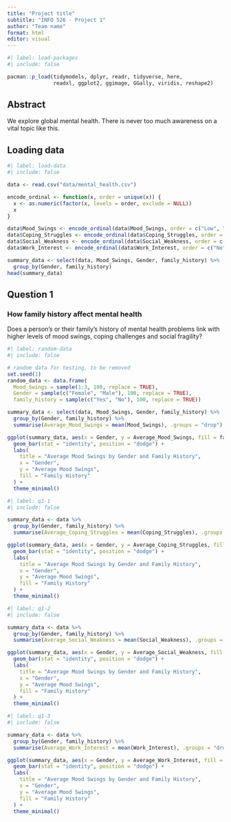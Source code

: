 ```yaml
---
title: "Project title"
subtitle: "INFO 526 - Project 1"
author: "Team name"
format: html
editor: visual
---
```


```r
#| label: load-packages
#| include: false

pacman::p_load(tidymodels, dplyr, readr, tidyverse, here,
               readxl, ggplot2, ggimage, GGally, viridis, reshape2)

```

## Abstract

We explore global mental health. There is never too much awareness on a vital topic like this.

## Loading data

```r
#| label: load-data
#| include: false

data <- read.csv("data/mental_health.csv")

encode_ordinal <- function(x, order = unique(x)) {
  x <- as.numeric(factor(x, levels = order, exclude = NULL))
  x
}

data$Mood_Swings <- encode_ordinal(data$Mood_Swings, order = c("Low", "Medium", "High"))
data$Coping_Struggles <- encode_ordinal(data$Coping_Struggles, order = c("No", "Maybe", "Yes"))
data$Social_Weakness <- encode_ordinal(data$Social_Weakness, order = c("No", "Maybe", "Yes"))
data$Work_Interest <- encode_ordinal(data$Work_Interest, order = c("No", "Maybe", "Yes"))

summary_data <- select(data, Mood_Swings, Gender, family_history) %>%
  group_by(Gender, family_history)
head(summary_data)
```

## Question 1

### How family history affect mental health
Does a person's or their family's history of mental health problems link with higher levels of mood swings, coping challenges and social fragility?

```r
#| label: random-data
#| include: false

# random data for testing, to be removed
set.seed(1)
random_data <- data.frame(
  Mood_Swings = sample(1:3, 100, replace = TRUE),
  Gender = sample(c("Female", "Male"), 100, replace = TRUE),
  family_history = sample(c("Yes", "No"), 100, replace = TRUE))
```

```r
summary_data <- select(data, Mood_Swings, Gender, family_history) %>%
  group_by(Gender, family_history) %>%
  summarise(Average_Mood_Swings = mean(Mood_Swings), .groups = "drop")

ggplot(summary_data, aes(x = Gender, y = Average_Mood_Swings, fill = family_history)) +
  geom_bar(stat = "identity", position = "dodge") +
  labs(
    title = "Average Mood Swings by Gender and Family History",
    x = "Gender",
    y = "Average Mood Swings",
    fill = "Family History"
  ) +
  theme_minimal()
```


```r
#| label: q1-1
#| include: false

summary_data <- data %>%
  group_by(Gender, family_history) %>%
  summarise(Average_Coping_Struggles = mean(Coping_Struggles), .groups = "drop")

ggplot(summary_data, aes(x = Gender, y = Average_Coping_Struggles, fill = family_history)) +
  geom_bar(stat = "identity", position = "dodge") +
  labs(
    title = "Average Mood Swings by Gender and Family History",
    x = "Gender",
    y = "Average Mood Swings",
    fill = "Family History"
  ) +
  theme_minimal()
```

```r
#| label: q1-2
#| include: false

summary_data <- data %>%
  group_by(Gender, family_history) %>%
  summarise(Average_Social_Weakness = mean(Social_Weakness), .groups = "drop")

ggplot(summary_data, aes(x = Gender, y = Average_Social_Weakness, fill = family_history)) +
  geom_bar(stat = "identity", position = "dodge") +
  labs(
    title = "Average Mood Swings by Gender and Family History",
    x = "Gender",
    y = "Average Mood Swings",
    fill = "Family History"
  ) +
  theme_minimal()
```

```r
#| label: q1-3
#| include: false

summary_data <- data %>%
  group_by(Gender, family_history) %>%
  summarise(Average_Work_Interest = mean(Work_Interest), .groups = "drop")

ggplot(summary_data, aes(x = Gender, y = Average_Work_Interest, fill = family_history)) +
  geom_bar(stat = "identity", position = "dodge") +
  labs(
    title = "Average Mood Swings by Gender and Family History",
    x = "Gender",
    y = "Average Mood Swings",
    fill = "Family History"
  ) +
  theme_minimal()
```